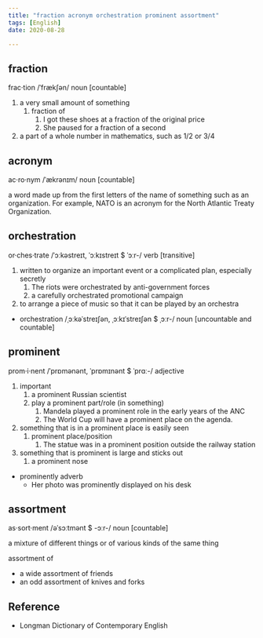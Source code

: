 ```yaml
---
title: "fraction acronym orchestration prominent assortment"
tags: [English]
date: 2020-08-28

---
```


## fraction

frac·tion /ˈfrækʃən/ noun [countable]

1. a very small amount of something
   1. fraction of
      1. I got these shoes at a fraction of the original price
      2. She paused for a fraction of a second
2. a part of a whole number in mathematics, such as 1/2 or 3/4

## acronym

ac·ro·nym /ˈækrənɪm/ noun [countable]

a word made up from the first letters of the name of something such as an organization.
For example, NATO is an acronym for the North Atlantic Treaty Organization.

## orchestration

or·ches·trate /ˈɔːkəstreɪt, ˈɔːkɪstreɪt $ ˈɔːr-/ verb [transitive]

1. written to organize an important event or a complicated plan, especially secretly
   1. The riots were orchestrated by anti-government forces
   2. a carefully orchestrated promotional campaign
2. to arrange a piece of music so that it can be played by an orchestra

- orchestration /ˌɔːkəˈstreɪʃən, ˌɔːkɪˈstreɪʃən $ ˌɔːr-/ noun [uncountable and countable]

## prominent

prom·i·nent /ˈprɒmənənt, ˈprɒmɪnənt $ ˈprɑː-/ adjective

1. important
   1. a prominent Russian scientist
   2. play a prominent part/role (in something)
      1. Mandela played a prominent role in the early years of the ANC
      2. The World Cup will have a prominent place on the agenda.
2. something that is in a prominent place is easily seen
   1. prominent place/position
      1. The statue was in a prominent position outside the railway station
3. something that is prominent is large and sticks out
   1. a prominent  nose

- prominently adverb
  - Her photo was prominently displayed on his desk

## assortment

as·sort·ment /əˈsɔːtmənt $ -ɔːr-/ noun [countable]

a mixture of different things or of various kinds of the same thing

assortment of

- a wide assortment of friends
- an odd assortment of knives and forks

## Reference

- Longman Dictionary of Contemporary English
